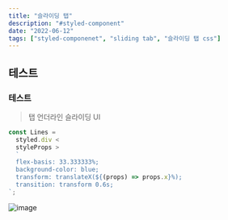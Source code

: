```yaml
---
title: "슬라이딩 탭"
description: "#styled-component"
date: "2022-06-12"
tags: ["styled-componenet", "sliding tab", "슬라이딩 탭 css"]
---
```



## 테스트

### 테스트

> 탭 언더라인 슬라이딩 UI

```js ---.tsx
const Lines =
  styled.div <
  styleProps >
  `
  flex-basis: 33.333333%;
  background-color: blue;
  transform: translateX(${(props) => props.x}%);
  transition: transform 0.6s;
`;
```

![image](/images/profile.jpg)
